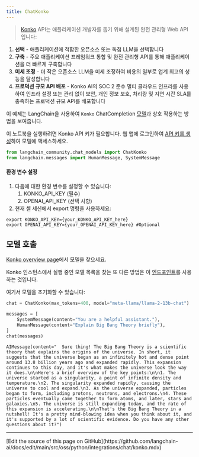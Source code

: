 ```yaml
---
title: ChatKonko
---
```


>[Konko](https://www.konko.ai/) API는 애플리케이션 개발자를 돕기 위해 설계된 완전 관리형 Web API입니다:

1. **선택** - 애플리케이션에 적합한 오픈소스 또는 독점 LLM을 선택합니다
2. **구축** - 주요 애플리케이션 프레임워크 통합 및 완전 관리형 API를 통해 애플리케이션을 더 빠르게 구축합니다
3. **미세 조정** - 더 작은 오픈소스 LLM을 미세 조정하여 비용의 일부로 업계 최고의 성능을 달성합니다
4. **프로덕션 규모 API 배포** - Konko AI의 SOC 2 준수 멀티 클라우드 인프라를 사용하여 인프라 설정 또는 관리 없이 보안, 개인 정보 보호, 처리량 및 지연 시간 SLA를 충족하는 프로덕션 규모 API를 배포합니다

이 예제는 LangChain을 사용하여 `Konko` ChatCompletion [모델](https://docs.konko.ai/docs/list-of-models#konko-hosted-models-for-chatcompletion)과 상호 작용하는 방법을 보여줍니다.

이 노트북을 실행하려면 Konko API 키가 필요합니다. 웹 앱에 로그인하여 [API 키를 생성](https://platform.konko.ai/settings/api-keys)하여 모델에 액세스하세요.

```python
from langchain_community.chat_models import ChatKonko
from langchain.messages import HumanMessage, SystemMessage
```

#### 환경 변수 설정

1. 다음에 대한 환경 변수를 설정할 수 있습니다:
   1. KONKO_API_KEY (필수)
   2. OPENAI_API_KEY (선택 사항)
2. 현재 셸 세션에서 export 명령을 사용하세요:

```shell
export KONKO_API_KEY={your_KONKO_API_KEY_here}
export OPENAI_API_KEY={your_OPENAI_API_KEY_here} #Optional
```

## 모델 호출

[Konko overview page](https://docs.konko.ai/docs/list-of-models)에서 모델을 찾으세요.

Konko 인스턴스에서 실행 중인 모델 목록을 찾는 또 다른 방법은 이 [엔드포인트](https://docs.konko.ai/reference/get-models)를 사용하는 것입니다.

여기서 모델을 초기화할 수 있습니다:

```python
chat = ChatKonko(max_tokens=400, model="meta-llama/llama-2-13b-chat")
```

```python
messages = [
    SystemMessage(content="You are a helpful assistant."),
    HumanMessage(content="Explain Big Bang Theory briefly"),
]
chat(messages)
```

```output
AIMessage(content="  Sure thing! The Big Bang Theory is a scientific theory that explains the origins of the universe. In short, it suggests that the universe began as an infinitely hot and dense point around 13.8 billion years ago and expanded rapidly. This expansion continues to this day, and it's what makes the universe look the way it does.\n\nHere's a brief overview of the key points:\n\n1. The universe started as a singularity, a point of infinite density and temperature.\n2. The singularity expanded rapidly, causing the universe to cool and expand.\n3. As the universe expanded, particles began to form, including protons, neutrons, and electrons.\n4. These particles eventually came together to form atoms, and later, stars and galaxies.\n5. The universe is still expanding today, and the rate of this expansion is accelerating.\n\nThat's the Big Bang Theory in a nutshell! It's a pretty mind-blowing idea when you think about it, and it's supported by a lot of scientific evidence. Do you have any other questions about it?")
```

---

<Callout icon="pen-to-square" iconType="regular">
  [Edit the source of this page on GitHub](https://github.com/langchain-ai/docs/edit/main/src/oss/python/integrations/chat/konko.mdx)
</Callout>
